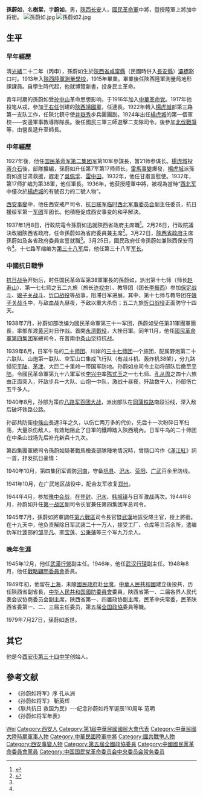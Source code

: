 {{Infobox Military Person
|name=孫蔚如
|lived=1896-1979
|image=Sun Yuru.jpg
|caption=孫蔚如將軍
|placeofbirth= {{QIN}}[[陝西|陝西]][[長安县|長安县]]
|placeofdeath= {{PRC}}[[西安|西安]]
|allegiance={{ROC}}<br>{{PRC}}
|nationality = {{QING}}（1896年–1911年）<br> {{ROC-1912}}（1912年–?年）<br>{{ROC-1928}}（?年–1949年）<br>{{PRC}}（1949年–1979年）
|serviceyears= 1917年－1949年
|rank={{ROC}}[[陆军|陆军]][[上將|上將]]
|commands=第三十八軍軍長，陝西省政府主席，第四集團軍總司令，第一戰區副司令長官，第六戰區司令長官
|unit=[[陝西靖國軍|陝西靖國軍]]
|battles=[[北伐戰爭|北伐戰爭]],[[中條山战役|中條山战役]]
|awards=[[青天白日勋章|青天白日勋章]]
|laterwork={{ROC}}[[中華民國國民大會|國民大會]]代表<br>{{PRC}}[[陝西省|陝西省]]副省長
}}
'''孫蔚如'''{{BD|1896年||1979年|7月27日|catIdx=S}}，名'''樹棠'''，字'''蔚如'''，男，[[陝西|陝西]][[長安县|长安]]人，[[國民革命軍|國民革命軍]]中將，暨授陸軍上將加中将銜。
[[File:孫蔚如.jpg|thumb]]
[[File:孫蔚如2.jpg|thumb]]

== 生平 ==
=== 早年經歷 ===
清[[光緒|光緒]]二十二年（丙申），孫蔚如生於[[陝西省|陝西省]][[咸宁县_(唐朝)|咸甯縣]]（民國時併入[[長安縣|長安縣]]）[[灞橋|灞橋]]豁口村。1913年入[[陝西陸軍測量學校|陝西陸軍測量學校]]，1915年畢業。畢業後任陝西陸軍測量局地形課課員。自學生時代起，他就博覽新書，投身民主革命。

青年时期的孫蔚如受[[孙中山|孙中山]]革命思想影响，于1916年加入[[中華革命党|中華革命党]]。1917年他投笔从戎，參加[[于右任|于右任]]创建的[[陝西靖國軍|陝西靖國軍]]，任連長。1922年轉入[[楊虎城|楊虎城]]部第三路第一支队工作，任陝北鎮守使[[井嶽秀|井嶽秀]]步兵團團副。1924年出任[[楊虎城|楊虎城]]的第一個軍校——安邊軍事教導隊隊長。後任國民三軍三師遊擊二支隊司令。後參加[[北伐戰爭|北伐戰爭]]等，由營長遞升至師長。

=== 中年經歷 ===
1927年後，他任[[国民革命军第二集团军|国民革命军第二集团军]]第10军參謀長，暂21师参谋长。[[楊虎城|楊虎城]]投[[蔣介石|蔣介石]]後，部隊擴編，孫蔚如升任第7军第17师师长。[[雷馬事變|雷馬事變]]爆發，[[楊虎城|楊虎城]]派孫蔚如進甘肃救援，趕走了[[吳佩孚|吳佩孚]]、[[雷中田|雷中田]]。1932年，他任甘肅宣慰使。1932年，第17师扩编为第38軍，他任軍長。1936年，他获授陸軍中將，被视為當時“[[西北军|西北军]]中僅次於[[楊虎城|楊虎城]]的有號召力的二號人物”。

[[西安事變|西安事變]]中，他任西安戒严司令，[[抗日联军临时西北军事委员会|抗日联军临时西北军事委员会]]副主任委员，抗日援绥军第一[[军团|军团]]军团长。他積極促成西安事变的和平解決。

1937年1月8日，行政院電令孫蔚如迅就陝西省政府主席職<ref name="記" >{{cite book |authors=朱文原等編輯撰稿 |title=《中華民國建國百年大事記》 |location=台北 |publisher=國史館 |year=2012 |isbn=978-986-03-3586-6 }}</ref>{{rp|332}}。2月26日，行政院議決改組陝西省政府，任命孫蔚如為省府委員兼主席<ref name="民" >{{cite book |editors=[[李新_(1918年)|李新]]總主編，中國社會科學院近代史研究所中華民國史研究室，韓信夫、姜克夫主編 |title=《中華民國史大事記》 |location=北京 |publisher=[[中華書局|中華書局]] |year=2011 |isbn=9787101079982}}</ref>{{rp|5373}}。3月22日，[[陝西省政府|陝西省政府]]主席孫蔚如及各省政府委員宣誓就職<ref name=民 />{{rp|5389}}。3月25日，國民政府任命孫蔚如兼陝西保安司令<ref name=民 />{{rp|5390}}。十七路军缩编为[[国民革命军第三十八军|第三十八军]]后，他任第三十八军[[军长|军长]]。

=== 中國抗日戰爭 ===
[[抗日战争|抗日战争]]开始后，时任国民革命军第38軍軍長的孫蔚如，派出第十七师（师长[[赵寿山|赵寿山]]）、第一七七师之五二九旅（旅长[[许权中|许权中]]）、教导团（团长[[李振西|李振西]]）参加[[保定战斗_(1937年)|保定战斗]]、[[娘子关战斗|娘子关战斗]]、[[忻口战役|忻口战役]]等战事，阻滞日军进展。其中，第十七师与教导团在[[娘子关战斗|娘子关战斗]]中，与敌血战九昼夜，予敌以重大杀伤；五二九旅[[忻口战役|忻口战役]]正面防守十四天。

1938年7月，孙蔚如部改编为國民革命軍第三十一军团，孫蔚如受任第31軍團軍團長，率部东渡[[黄河|黄河]]对日作战。首開[[永濟戰役|永濟戰役]]，大挫日軍。同年11月，他任[[國民革命軍第四集团军|國民革命軍第四集团军]]總司令，在晋南[[中条山|中条山]]坚持抗战。

1939年6月，日军牛岛的[[第20師團|二十师团]]、川岸的[[第37師團_(日本陸軍)|三十七师团]]一个旅团，配属野炮第二十六联队、山炮第一联队、空军山口集成飞行队（有战斗机、轰炸机38架），分九路侵犯[[平陆|平陆]]、[[茅津|茅津]]、大巨二十里岭一带国军防地。孙蔚如总司令主动将部队后撤至[[平陆|平陆]]，令國民革命軍第九十六軍军长[[李兴中|李兴中]]率[[陈式玉|陈式玉]]之一七七师、[[孔从周|孔从周]]之四十六旅由正面突入，歼敌步兵一大队、山炮一中队，激战十昼夜，歼敌数千人，孙部伤亡五千多人。

1940年8月，孙部为策应[[八路军|八路军]][[百团大战|百团大战]]，派出部队在[[同蒲铁路|同蒲铁路]]南段沿线，深入敌后破坏铁路公路。

孙部共防衛[[中條山|中條山]]長達3年之久，以伤亡两万多的代价，先后十一次粉碎日军扫荡，大量杀伤敌人，有效地阻止了日軍的鐵蹄踏入陝西境內。日军牛岛的二十师团在中条山战场先后补充新兵十九次。

第四集團軍總司令孫蔚如騎著戰馬檢查部隊陣地情況時，曾隨口吟作《[[滿江紅|滿江紅]]》詞一首，抒发抗日豪情：

{{引用|立馬[[中条山|中條]]，長風起，淵淵代鼓。怒皆裂，[[日本|島夷]]小丑，潢池耀武。<br/>錦繡江山被蹂踐，炎黃胄裔遭荼苦。莫逡巡，邁步赴沙場，保疆土。<br/>金甌缺，只手補；新舊恨，從頭數、挽狂瀾作個中流砥柱。<br/>剿絕天驕申正義，掃除僭逆清妖蠱。<br/>躋升平，大漢運方隆，時當午。}}

1940年10月，第四集团军调防[[河南|河南]]，守备[[巩县|巩县]]、[[汜水|汜水]]、[[荥阳|荥阳]]、[[广武|广武]]百余里防线。

1941年10月，在广武地区战役中，配合友军收复[[郑州|郑州]]。

1944年4月，参加[[豫中会战|豫中会战]]，在[[登封|登封]]、[[汜水|汜水]]、[[韩城镇|韩城镇]]与日军激战两次。1944年6月，孙蔚如升任[[抗日战争第一战区|第一战区]]副司令长官兼任第四集团军总司令。

1945年7月，孫蔚如將軍調任[[抗日战争第六战区|第六戰區]]司令長官暨[[武漢|武漢]]地區受降主官，授上將銜。在十九天中，他负责解除日军武装二十一万人，接受工厂、仓库等三百余所，遣编伪军[[叶蓬|叶蓬]]部的[[邹平凡|邹平凡]]、[[李宝莲|李宝莲]]、[[公秉藩|公秉藩]]等三个军九万余人。

=== 晚年生涯 ===
1945年12月，他任[[武漢行營|武漢行營]]副主任。1946年，他任[[武汉行辕|武汉行辕]]副主任。1948年8月，他任[[戰略顧問委員會|戰略顧問委員會]]委員。

1949年初，他留在[[上海|上海]]，未隨[[國民政府|國民政府]]赴[[台灣|台灣]]。[[中華人民共和國|中華人民共和國]]建立後投共，历任陝西省副省長，[[中华人民共和国國防委員會|中华人民共和国國防委員會]]委員，陕西省第一、二届各界人民代表会议协商委员会副主席，陕西省第一、四届政协副主席，民革中央常委，民革陕西省委第一、二、三届主任委员，第五届[[全国政協|全国政協]]委員等職。

1979年7月27日，孫蔚如逝世。

== 其它 ==
他是今[[西安市第三十四中学|西安市第三十四中学]]创始人。

== 參考文献 ==
{{reflist|2}}
*《孙蔚如将军》序 孔从洲
*《孙蔚如将军》 靳英辉
*《联共抗日 救国为民》---纪念孙蔚如将军诞辰110周年 范明
*《孙蔚如将军年表》

{{陕西行政长官|ROC}}
{{中国国民党革命委员会第四届中央委员会}}

{{Authority control}}
{{DEFAULTSORT:SUN孫}}
[[Category:孙姓|Wei]]
[[Category:西安人|Category:西安人]]
[[Category:第1屆中華民國國民大會代表|Category:第1屆中華民國國民大會代表]]
[[Category:中華民國大陸時期軍事人物|Category:中華民國大陸時期軍事人物]]
[[Category:中華民國陸軍中將|Category:中華民國陸軍中將]]
[[Category:國共戰爭人物|Category:國共戰爭人物]]
[[Category:西安事變人物|Category:西安事變人物]]
[[Category:第五屆全國政協委員|Category:第五屆全國政協委員]]
[[Category:中國國民黨革命委員會黨員|Category:中國國民黨革命委員會黨員]]
[[Category:中国国民党革命委员会中央委员会常务委员|Category:中国国民党革命委员会中央委员会常务委员]]